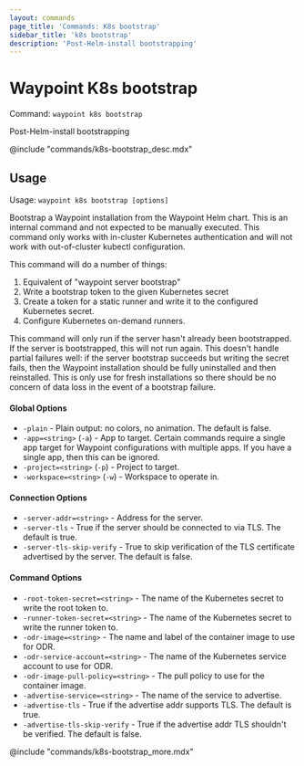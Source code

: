 ```yaml
---
layout: commands
page_title: 'Commands: K8s bootstrap'
sidebar_title: 'k8s bootstrap'
description: 'Post-Helm-install bootstrapping'
---
```


# Waypoint K8s bootstrap

Command: `waypoint k8s bootstrap`

Post-Helm-install bootstrapping

@include "commands/k8s-bootstrap_desc.mdx"

## Usage

Usage: `waypoint k8s bootstrap [options]`

Bootstrap a Waypoint installation from the Waypoint Helm chart.
This is an internal command and not expected to be manually executed.
This command only works with in-cluster Kubernetes authentication and
will not work with out-of-cluster kubectl configuration.

This command will do a number of things:

1. Equivalent of "waypoint server bootstrap"
2. Write a bootstrap token to the given Kubernetes secret
3. Create a token for a static runner and write it to the configured
   Kubernetes secret.
4. Configure Kubernetes on-demand runners.

This command will only run if the server hasn't already been bootstrapped.
If the server is bootstrapped, this will not run again. This doesn't handle
partial failures well: if the server bootstrap succeeds but writing the
secret fails, then the Waypoint installation should be fully uninstalled
and then reinstalled. This is only use for fresh installations so there
should be no concern of data loss in the event of a bootstrap failure.

#### Global Options

- `-plain` - Plain output: no colors, no animation. The default is false.
- `-app=<string>` (`-a`) - App to target. Certain commands require a single app target for Waypoint configurations with multiple apps. If you have a single app, then this can be ignored.
- `-project=<string>` (`-p`) - Project to target.
- `-workspace=<string>` (`-w`) - Workspace to operate in.

#### Connection Options

- `-server-addr=<string>` - Address for the server.
- `-server-tls` - True if the server should be connected to via TLS. The default is true.
- `-server-tls-skip-verify` - True to skip verification of the TLS certificate advertised by the server. The default is false.

#### Command Options

- `-root-token-secret=<string>` - The name of the Kubernetes secret to write the root token to.
- `-runner-token-secret=<string>` - The name of the Kubernetes secret to write the runner token to.
- `-odr-image=<string>` - The name and label of the container image to use for ODR.
- `-odr-service-account=<string>` - The name of the Kubernetes service account to use for ODR.
- `-odr-image-pull-policy=<string>` - The pull policy to use for the container image.
- `-advertise-service=<string>` - The name of the service to advertise.
- `-advertise-tls` - True if the advertise addr supports TLS. The default is true.
- `-advertise-tls-skip-verify` - True if the advertise addr TLS shouldn't be verified. The default is false.

@include "commands/k8s-bootstrap_more.mdx"
